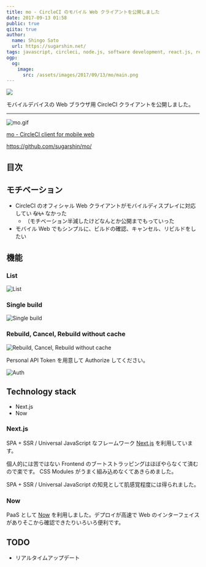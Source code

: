 ```yaml
---
title: mo - CircleCI のモバイル Web クライアントを公開しました
date: 2017-09-13 01:58
public: true
qiita: true
author:
  name: Shingo Sato
  url: https://sugarshin.net/
tags: javascript, circleci, node.js, software development, react.js, redux, next.js, koa.js
ogp:
  og:
    image:
      src: /assets/images/2017/09/13/mo/main.png
---
```


![](/assets/images/2017/09/13/mo/main.png)

モバイルデバイスの Web ブラウザ用 CircleCI クライアントを公開しました。

***

![mo.gif](https://media.giphy.com/media/fnm9cd8TNTwA92YOuV/giphy.gif)

[mo - CircleCI client for mobile web](https://moci.now.sh/)

https://github.com/sugarshin/mo/

## 目次

## モチベーション

- CircleCI のオフィシャル Web クライアントがモバイルディスプレイに対応してい ~~ない~~ なかった
  - （モチベーション半減したけどなんとか公開までもっていった
- モバイル Web でもシンプルに、ビルドの確認、キャンセル、リビルドをしたい

## 機能

### List

![List](/assets/images/2017/09/13/mo/0.png)

### Single build

![Single build](/assets/images/2017/09/13/mo/1.png)

### Rebuild, Cancel, Rebuild without cache

![Rebuild, Cancel, Rebuild without cache](/assets/images/2017/09/13/mo/2.png)

Personal API Token を用意して Authorize してください。

![Auth](/assets/images/2017/09/13/mo/auth.png)

## Technology stack

- Next.js
- Now

### Next.js

SPA + SSR / Universal JavaScript なフレームワーク [Next.js](https://github.com/zeit/next.js/) を利用しています。

個人的には苦ではない Frontend のブートストラッピングはほぼやらなくて済むので楽です。 CSS Modules がうまく組み込めなくてあきらめました。

SPA + SSR / Universal JavaScript の知見として肌感覚程度には得られました。

### Now

PaaS として [Now](https://zeit.co/now) を利用しました。デプロイが高速で Web のインターフェイスがありそこから確認できたりいろいろ便利です。

## TODO

- リアルタイムアップデート

